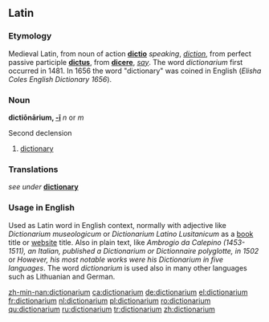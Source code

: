 ==Latin==

===Etymology===
Medieval Latin, from noun of action '''[[dictio]]''' ''speaking'', ''[[diction]]'', from perfect passive participle '''[[dictus]]''', from '''[[dicere]]''', ''[[say]]''. The word ''dictionarium'' first occurred in 1481. In 1656 the word "dictionary" was coined in English (''Elisha Coles English Dictionary 1656'').

===Noun===
'''dictiōnārium, [[Wiktionary Appendix:Latin second declension|-ī]]''' ''n'' or ''m''

Second declension

# [[dictionary]]

===Translations===
{{rfc-level|Translations at L3+ (AutoFormat would have corrected level of Translations)}}
''see under'' '''[[dictionary]]'''

===Usage in English===
Used as Latin word in English context, normally with adjective like ''Dictionarium museologicum'' or ''Dictionarium Latino Lusitanicum'' as a [[book]] title or [[website]] title. Also in plain text, like ''Ambrogio da Calepino (1453-1511), an Italian, published a Dictionarium or Dictionnaire polyglotte, in 1502'' or ''However, his most notable works were his Dictionarium in five languages''. The word ''dictionarium'' is used also in many other languages such as Lithuanian and German.

[[zh-min-nan:dictionarium]]
[[ca:dictionarium]]
[[de:dictionarium]]
[[el:dictionarium]]
[[fr:dictionarium]]
[[nl:dictionarium]]
[[pl:dictionarium]]
[[ro:dictionarium]]
[[qu:dictionarium]]
[[ru:dictionarium]]
[[tr:dictionarium]]
[[zh:dictionarium]]